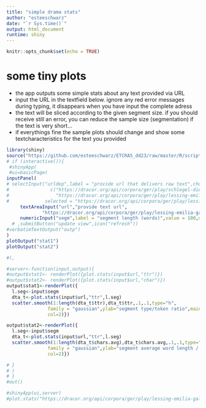 ```yaml
---
title: "simple drama stats"
author: "esteeschwarz"
date: "`r Sys.time()`"
output: html_document
runtime: shiny
---
```


```r
knitr::opts_chunk$set(echo = TRUE)
```

# some tiny plots
- the app outputs some simple stats about any text provided via URL
- input the URL in the textfield below. ignore any red error messages during typing, it disappears when you have input the complete adress
- the text will be sliced according to the given segment size. if you should receive still an error, you can reduce the sample size (segmentation) if the text is very short...
- if everythings fine the sample plots should change and show some textcharacteristics for the text you provided

```r
library(shiny)
source("https://github.com/esteeschwarz/ETCRA5_dd23/raw/master/R/scripts/plotstats_simple.R")
# if (interactive()){
 #shinyApp(
 #ui=basicPage(
inputPanel(
# selectInput("urldep",label = "provide url that delivers raw text",choices = 
#               c("https://dracor.org/api/corpora/ger/play/schlegel-die-stumme-schoenheit/spoken-text",
#                 "https://dracor.org/api/corpora/ger/play/lessing-emilia-galotti/spoken-text"),
#             selected = "https://dracor.org/api/corpora/ger/play/lessing-emilia-galotti/spoken-text"),
     textAreaInput("url","provide text url",
             "https://dracor.org/api/corpora/ger/play/lessing-emilia-galotti/spoken-text",width = "300px"),
     numericInput("segm",label = "segment length (words)",value = 100,min = 2)
  # ,submitButton("update view",icon("refresh"))
#verbatimTextOutput("outp")
)
plotOutput("stat1")
plotOutput("stat2")

#),

#server<-function(input,output){
#output$stat1<- renderPlot({plot.stats(input$url,"ttr")})
#output$stat2<- renderPlot({plot.stats(input$url,"char")})
output$stat1<-renderPlot({
  l.seg<-input$segm
  dta_t<-plot.stats(input$url,"ttr",l.seg)
  scatter.smooth(1:length(dta_t$ttr),dta_t$ttr,.1,.1,type="h",
               family = "gaussian",ylab="segment type/token ratio",main="type/token ratio",xlab = paste0("segments of ",l.seg," words"),
               col=2)})

output$stat2<-renderPlot({ 
  l.seg<-input$segm
  dta_t<-plot.stats(input$url,"ttr",l.seg)
  scatter.smooth(1:length(dta_t$chars.avg),dta_t$chars.avg,.1,.1,type="h",
               family = "gaussian",ylab="segment average word length / chars",main="word length",xlab = paste0("segments of ",l.seg," words"),
               col=2)})

# }
# )
# }
#out()

#shinyApp(ui,server)
#plot.stats("https://dracor.org/api/corpora/ger/play/lessing-emilia-galotti/spoken-text")

```




